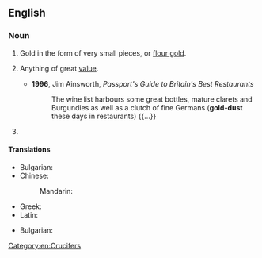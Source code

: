 {{also|gold-dust}}

==English==

===Noun===
{{en-noun|-}}

# Gold in the form of very small pieces, or [[flour gold]].
# {{lb|en|figuratively}} Anything of great [[value]].
#* '''1996''', Jim Ainsworth, ''Passport's Guide to Britain's Best Restaurants''
#*: The wine list harbours some great bottles, mature clarets and Burgundies as well as a clutch of fine Germans ('''gold-dust''' these days in restaurants) {{...}}
# {{taxlink|Aurinia saxatilis|species|noshow=1|ver=160928}}

====Translations====
{{trans-top|Gold in the form of very small pieces}}
* Bulgarian: {{t|bg|златен пясък|m}}
* Chinese:
*: Mandarin: {{t+|cmn|砂金|tr=shājīn}}
{{trans-mid}}
* Greek: {{t+|el|χρυσόσκονη|f}}
* Latin: {{t|la|balux|f}}
{{trans-bottom}}

{{trans-top|Aurinia saxatilis}}
* Bulgarian: {{t|bg|игловръх|m}}
{{trans-mid}}
{{trans-bottom}}
[[Category:en:Crucifers]]